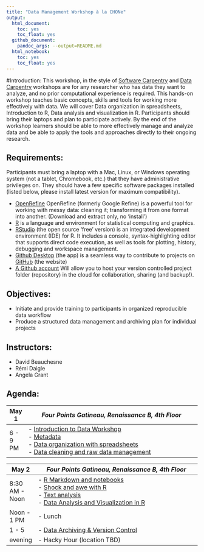 ```yaml
---
title: "Data Management Workshop à la CHONe"
output:
  html_document:
    toc: yes
    toc_float: yes
  github_document:
    pandoc_args: --output=README.md
  html_notebook:
    toc: yes
    toc_float: yes
---
```

#Introduction:
This workshop, in the style of [Software Carpentry](https://software-carpentry.org/) and [Data Carpentry](http://www.datacarpentry.org/) workshops are for any researcher who has data they want to analyze, and no prior computational experience is required. This hands-on workshop teaches basic concepts, skills and tools for working more effectively with data.
We will cover Data organization in spreadsheets, Introduction to R, Data analysis and visualization in R. Participants should bring their laptops and plan to participate actively. By the end of the workshop learners should be able to more effectively manage and analyze data and be able to apply the tools and approaches directly to their ongoing research.

## Requirements:
Participants must bring a laptop with a Mac, Linux, or Windows operating system (not a tablet, Chromebook, etc.) that they have administrative privileges on. They should have a few specific software packages installed (listed below, please install latest version for maximum compatibility).

- [OpenRefine](http://openrefine.org/) OpenRefine (formerly Google Refine) is a powerful tool for working with messy data: cleaning it; transforming it from one format into another. (Download and extract only, no 'install')
- [R](http://cran.utstat.utoronto.ca/) is a language and environment for statistical computing and graphics.
- [RStudio](https://www.rstudio.com/products/RStudio/#Desktop) (the open source 'free' version) is an integrated development environment (IDE) for R. It includes a console, syntax-highlighting editor that supports direct code execution, as well as tools for plotting, history, debugging and workspace management.
- [Github Desktop](https://desktop.github.com/) (the app) is a seamless way to contribute to projects on [GitHub](https://github.com/) (the website)
- [A Github account](https://github.com/join?source=header-home) Will allow you to host your version controlled project folder (repository) in the cloud for collaboration, sharing (and backup!). 

## Objectives:
- Initiate and provide training to participants in organized reproducible data workflow
- Produce a structured data management and archiving plan for individual projects


## Instructors:
- David Beauchesne
- Rémi Daigle
- Angela Grant

## Agenda:
| May 1 | *Four Points Gatineau, Renaissance B, 4th Floor*  |
|--------|-------------------------------------------------------------------------|
|6 - 9 PM  | - [Introduction to Data Workshop](https://remi-daigle.github.io/2017-CHONe-Data/introduction.nb.html) <br> - [Metadata](https://remi-daigle.github.io/2017-CHONe-Data/metadata.nb.html)  <br> - [Data organization with spreadsheets](https://remi-daigle.github.io/2017-CHONe-Data/organization.nb.html) <br> - [Data cleaning and raw data management](https://remi-daigle.github.io/2017-CHONe-Data/cleaning.nb.html) |
 
| May 2 | *Four Points Gatineau, Renaissance B, 4th Floor*  |
|--------|-------------------------------------------------------------------------|
|8:30 AM - Noon | - [R Markdown and notebooks](https://remi-daigle.github.io/2017-CHONe-Data/Rmarkdown.nb.html) <br> - [Shock and awe with R](https://remi-daigle.github.io/2017-CHONe-Data/shocknawe.nb.html) <br> - [Text analysis](https://remi-daigle.github.io/2017-CHONe-Data/text.nb.html) <br> - [Data Analysis and Visualization in R](https://remi-daigle.github.io/2017-CHONe-Data/dataviz.nb.html) |
|Noon - 1 PM | - Lunch |
| 1 - 5 | - [Data Archiving & Version Control](https://remi-daigle.github.io/2017-CHONe-Data/versioncontrol.nb.html) |
| evening | - Hacky Hour (location TBD) |